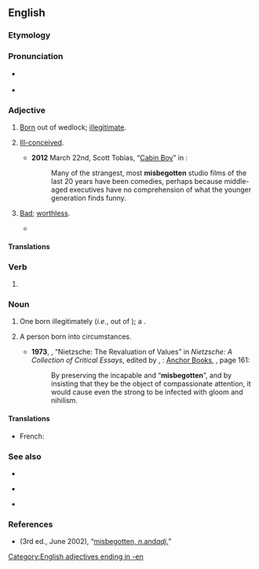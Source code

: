 ==English==

===Etymology===
{{prefix|en|mis|begotten}}

===Pronunciation===
* {{a|RP}} {{IPA|en|/ˌmɪsbɪˈɡɒtn̩/}}
* {{a|GA}} {{IPA|en|/ˌmɪsbɪˈɡɑtn̩/}}

===Adjective===
{{en-adj}}

# {{lb|en|of a person}} [[born|Born]] out of wedlock; [[illegitimate]].
# {{lb|en|by extension|figuratively}} [[ill-conceived|Ill-conceived]].
#* '''2012''' March 22nd, Scott Tobias, “[http://www.avclub.com/articles/cabin-boy,71269/ Cabin Boy]” in ''{{w|The A.V. Club}}'':
#*: Many of the strangest, most '''misbegotten''' studio films of the last 20 years have been comedies, perhaps because middle-aged executives have no comprehension of what the younger generation finds funny.
# {{lb|en|by extension}} [[bad|Bad]]; [[worthless]].
#* {{quote-book|1=en|year=1930|author=Norman Lindsay|authorlink=Norman Lindsay|title=Redheap|publisher=Ure Smith|location=Sydney|year_published=1965|page=82|passage="Do they not sneakingly bestow on me their crass inability to do anything with their own '''misbegotten''' progeny, a subterfuge which I scornfully fub off on text-books?"}}

====Translations====
{{trans-see|of a person: born out of wedlock|illegitimate}}

{{trans-see|by figurative extension: ill-conceived|ill-conceived}}

===Verb===
{{head|en|verb form}}

# {{past participle of|en|misbeget|nocat=1}}

===Noun===
{{en-noun|misbegotten}}

# {{lb|en|obsolete|sometimes|derogatory}} One born illegitimately (''i.e.'', out of {{l|en|wedlock}}); a {{l|en|bastard}}.
# {{lb|en|loosely|in the plural}} A person born into {{l|en|infelicitous}} circumstances.
#* '''1973''', {{w|Philippa Foot}}, “Nietzsche: The Revaluation of Values” in ''Nietzsche: A Collection of Critical Essays'', edited by {{w|Robert C. Solomon}}, {{w|Garden City, New York}}: [[w:Doubleday (publisher)|Anchor Books]], {{ISBN|0385033443}}, page 161:
#*: By preserving the incapable and “'''misbegotten'''”, and by insisting that they be the object of compassionate attention, it would cause even the strong to be infected with gloom and nihilism.

====Translations====
{{trans-see|one born out of wedlock|bastard}}

{{trans-top|people, considered as a class, born into infelicitous circumstances}}
* French: {{t+|fr|misérables|m-p|f-p}}
{{trans-mid}}
{{trans-bottom}}

===See also===
{{top3}}
* {{l|en|misbeget}}
{{mid3}}
* {{l|en|misbegetten}}
{{mid3}}
* {{l|en|misbegot}}
{{bottom}}

===References===
* ''{{w|OED}}'' (3rd ed., June 2002), “[http://www.oed.com/view/Entry/119223 misbegotten, ''n. ''and'' adj.'']”

[[Category:English adjectives ending in -en]]